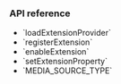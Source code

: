 <PlatformWrapper platform="windows">


### API reference

* <Link to="{{Global.API_REF_CPP_ROOT}}/class_irtcengine.html#api_irtcengine_loadextensionprovider">`loadExtensionProvider`</Link>

* <Link to="{{Global.API_REF_CPP_ROOT}}/class_irtcengine.html#api_irtcengine_registerextension">`registerExtension`</Link>

* <Link to="{{Global.API_REF_CPP_ROOT}}/class_irtcengine.html#api_irtcengine_enableextension">`enableExtension`</Link>

* <Link to="{{Global.API_REF_CPP_ROOT}}/class_irtcengine.html#api_irtcengine_setextensionproperty">`setExtensionProperty`</Link>

* <Link to="{{Global.API_REF_CPP_ROOT}}/enum_mediasourcetype.html">`MEDIA_SOURCE_TYPE`</Link>

</PlatformWrapper>